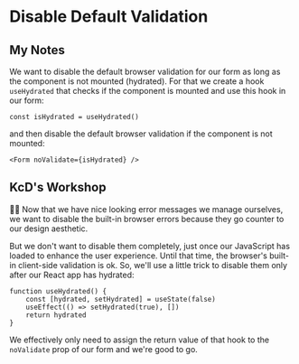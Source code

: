# Disable Default Validation

## My Notes

We want to disable the default browser validation for our form as long as the component is not mounted (hydrated).
For that we create a hook `useHydrated` that checks if the component is mounted and use this hook in our form:

```tsx
const isHydrated = useHydrated()
```

and then disable the default browser validation if the component is not mounted:

```tsx
<Form noValidate={isHydrated} />
```

## KcD's Workshop

<EpicVideo url="https://www.epicweb.dev/workshops/professional-web-forms/form-validation/dynamic-error-validation-with-hooks" />

👨‍💼 Now that we have nice looking error messages we manage ourselves, we want to
disable the built-in browser errors because they go counter to our design
aesthetic.

But we don't want to disable them completely, just once our JavaScript has
loaded to enhance the user experience. Until that time, the browser's built-in
client-side validation is ok. So, we'll use a little trick to disable them only
after our React app has hydrated:

```tsx
function useHydrated() {
	const [hydrated, setHydrated] = useState(false)
	useEffect(() => setHydrated(true), [])
	return hydrated
}
```

We effectively only need to assign the return value of that hook to the
`noValidate` prop of our form and we're good to go.

